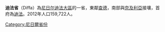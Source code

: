 {{coord|13|18|55|N|12|36|40|E|region:NE-2_type:adm2nd_source:dewiki|display=title}}
{{Infobox Settlement
|name                   =迪法省
|settlement_type        =省 <!--For Town or Village (Leave blank for the default City)-->
|official_name          = 
|other_name             = 
|native_name            = 
|nickname               = 
|motto                  = 
|image_skyline          = 
|imagesize              = 
|image_caption          = 
|image_flag             = 
|flag_size              = 
|image_seal             = 
|seal_size              = 
|image_shield           = 
|image_map              = Diffa Arrondissements.png
|mapsize                = 
|map_caption            = 迪法省位置圖
|pushpin_map            = 
|pushpin_label_position = 
|subdivision_type       = [[世界地理索引|國家]]
|subdivision_name       = {{NIG}}
|subdivision_type1      = [[尼日尔行政区划|大區]]
|subdivision_name1      = [[迪法大區|迪法大區]]
|subdivision_type2      =
|subdivision_name2      = 
|seat_type              =
|seat                   =
|government_type        =
|leader_title           = 
|leader_name            = 
|leader_title1          =  <!-- for places with, say, both a mayor and a city manager -->
|leader_name1           =
|established_title      =  
|established_date       = 
|area_magnitude         = 
|unit_pref              =Imperial<!--Enter: Imperial, if Imperial (metric) is desired-->
|area_footnotes         = 
|area_total_km2             = 
|area_land_km2              = 
|area_water_km2             = 
|area_total_sq_mi        = 
|area_land_sq_mi         = 
|area_water_sq_mi        = 
|area_water_percent     = 
|area_urban_km2             = 
|area_urban_sq_mi        = 
|area_metro_km2             = 
|area_metro_sq_mi        = 
|population_as_of       = 
|population_footnotes   = 
|population_note        = 
|population_total       =
|population_density_km2     = 
|population_density_sq_mi = 
|population_metro       =
|population_density_metro_km2 =
|population_density_metro_sq_mi =
|population_urban       = 
|population_density_urban_km2 =
|population_density_urban_mi2 =
|timezone               = GMT 1
|utc_offset             = +1
|timezone_DST           = 
|utc_offset_DST         = 
|elevation_footnotes    =  <!--for references: use <ref> </ref> tags-->
|elevation_m              = 
|elevation_ft           = 
|postal_code_type       =  <!-- enter ZIP code, Postcode, Post code, Postal code... -->
|postal_code            =
|area_code              = 
|website                = 
|footnotes              = 
}}
'''迪法省'''（Diffa）為[[尼日尔|尼日尔]][[迪法大區|迪法大區]]的一省，東鄰[[查德|查德]]，南部與[[奈及利亞|奈及利亞]]接壤，首府為[[迪法|迪法]]。2012年人口159,722人。

{{niger-geo-stub}}
{{commonscat}}
{{normdaten}}
{{DEFAULTSORT:Diffa}}
[[Category:尼日爾省份|Category:尼日爾省份]]